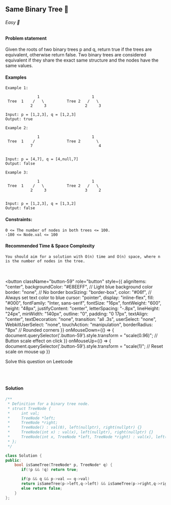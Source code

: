 ## Same Binary Tree 🎯

###### Easy 🤔

#### Problem statement
Given the roots of two binary trees p and q, return true if the trees are equivalent, otherwise return false.
Two binary trees are considered equivalent if they share the exact same structure and the nodes have the same values.


#### Examples
```
Example 1:

              1                       1
 Tree  1    /   \          Tree 2   /   \ 
           2     3                 2     3

Input: p = [1,2,3], q = [1,2,3]
Output: true
```
```
Example 2:

              1                       1
 Tree  1    /              Tree 2       \ 
           7                             4


Input: p = [4,7], q = [4,null,7]
Output: false
```
```
Example 3:

              1                       1
 Tree  1    /   \          Tree 2   /   \ 
           2     3                 3     2


Input: p = [1,2,3], q = [1,3,2]
Output: false
```
#### Constraints:
```
0 <= The number of nodes in both trees <= 100.
-100 <= Node.val <= 100
```

#### Recommended Time & Space Complexity
```
You should aim for a solution with O(n) time and O(n) space, where n is the number of nodes in the tree.
```


<br></br>
<button 
  className="button-59" 
  role="button"
  style={{
    alignItems: "center",
    backgroundColor: "#E8EEFF", // Light blue background color
    border: "none",  // No border
    boxSizing: "border-box",
    color: "#06f", // Always set text color to blue
    cursor: "pointer",
    display: "inline-flex",
    fill: "#000",
    fontFamily: "Inter, sans-serif",
    fontSize: "16px",
    fontWeight: "600",
    height: "48px",
    justifyContent: "center",
    letterSpacing: "-.8px",
    lineHeight: "24px",
    minWidth: "140px",
    outline: "0",
    padding: "0 17px",
    textAlign: "center",
    textDecoration: "none",
    transition: "all .3s",
    userSelect: "none",
    WebkitUserSelect: "none",
    touchAction: "manipulation",
    borderRadius: "8px" // Rounded corners
  }}
  onMouseDown={() => {
    document.querySelector('.button-59').style.transform = "scale(0.96)";  // Button scale effect on click
  }}
  onMouseUp={() => {
    document.querySelector('.button-59').style.transform = "scale(1)";  // Reset scale on mouse up
  }}
>
  Solve this question on Leetcode
</button>

<br></br>






#### Solution
```cpp
/**
 * Definition for a binary tree node.
 * struct TreeNode {
 *     int val;
 *     TreeNode *left;
 *     TreeNode *right;
 *     TreeNode() : val(0), left(nullptr), right(nullptr) {}
 *     TreeNode(int x) : val(x), left(nullptr), right(nullptr) {}
 *     TreeNode(int x, TreeNode *left, TreeNode *right) : val(x), left(left), right(right) {}
 * };
 */

class Solution {
public:
    bool isSameTree(TreeNode* p, TreeNode* q) {
       if(!p && !q) return true;

       if(p && q && p->val == q->val)
       return isSameTree(p->left,q->left) && isSameTree(p->right,q->right);
       else return false;
    }
};
```